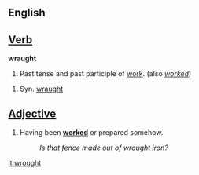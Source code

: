 ==English==
==[[Verb]]==
'''wraught'''

#Past tense and past participle of [[work]]. (also ''[[worked]]'')

#Syn. [[wraught]]

==[[Adjective]]==
#Having been '''[[worked]]''' or prepared somehow.
#:''Is that fence made out of wrought iron?''

[[it:wrought]]